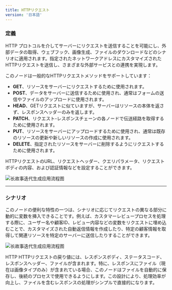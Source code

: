 ```yaml
---
title: HTTPリクエスト
version: '日本語'
---
```


### 定義

HTTP プロトコルを介してサーバーにリクエストを送信することを可能にし、外部データの取得、ウェブフック、画像生成、ファイルのダウンロードなどのシナリオに適用されます。指定されたネットワークアドレスにカスタマイズされたHTTPリクエストを送信し、さまざまな外部サービスとの連携を実現します。

このノードは一般的なHTTPリクエストメソッドをサポートしています：

* **GET**、リソースをサーバーにリクエストするために使用されます。
* **POST**、データをサーバーに送信するために使用され、通常はフォームの送信やファイルのアップロードに使用されます。
* **HEAD**、GETリクエストに似ていますが、サーバーはリソースの本体を返さず、レスポンスヘッダーのみを返します。
* **PATCH**、リクエスト-レスポンスチェーンの各ノードで伝送経路を取得するために使用されます。
* **PUT**、リソースをサーバーにアップロードするために使用され、通常は既存のリソースの更新や新しいリソースの作成に使用されます。
* **DELETE**、指定されたリソースをサーバーに削除するようにリクエストするために使用されます。

HTTPリクエストのURL、リクエストヘッダー、クエリパラメータ、リクエストボディの内容、および認証情報などを設定することができます。

<Frame caption="HTTP リクエスト設定">
  <img src="https://assets-docs.dify.ai/dify-enterprise-mintlify/jp/guides/workflow/node/5ca7d5e264e2377bc81333d6666b70dc.png" alt="长故事迭代生成应用流程图" />
</Frame>


***

### シナリオ

このノードの便利な特性の一つは、シナリオに応じてリクエストの異なる部分に動的に変数を挿入できることです。例えば、カスタマーレビュープロセスを処理する際に、ユーザー名や顧客ID、レビュー内容などの変数をリクエストに埋め込むことで、カスタマイズされた自動返信情報を作成したり、特定の顧客情報を取得して関連リソースを特定のサーバーに送信したりすることができます。

<Frame caption="カスタマーレビューの分類">
  <img src="https://assets-docs.dify.ai/dify-enterprise-mintlify/jp/guides/workflow/node/090975269f8998f906c5636dde8d9540.png" alt="长故事迭代生成应用流程图" />
</Frame>

HTTP HTTPリクエストの戻り値には、レスポンスボディ、ステータスコード、レスポンスヘッダー、ファイルが含まれます。特に、レスポンスにファイル（現在は画像タイプのみ）が含まれている場合、このノードはファイルを自動的に保存し、後続のプロセスで使用できるようにします。この設計により、処理効率が向上し、ファイルを含むレスポンスの処理がシンプルで直接的になります。
